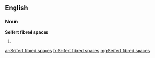==English==

===Noun===
'''Seifert fibred spaces'''

# {{plural of|Seifert fibred space}}

[[ar:Seifert fibred spaces]]
[[fr:Seifert fibred spaces]]
[[mg:Seifert fibred spaces]]